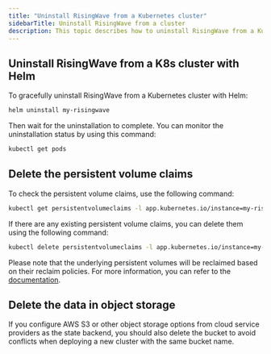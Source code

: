 ```yaml
---
title: "Uninstall RisingWave from a Kubernetes cluster"
sidebarTitle: Uninstall RisingWave from a cluster
description: This topic describes how to uninstall RisingWave from a Kubernetes cluster with Helm and how to remove the persistent volume claims (PVCs) and data in object stores.
---
```


## Uninstall RisingWave from a K8s cluster with Helm

To gracefully uninstall RisingWave from a Kubernetes cluster with Helm:

```bash
helm uninstall my-risingwave
```

Then wait for the uninstallation to complete. You can monitor the uninstallation status by using this command:

```bash
kubectl get pods
```

## Delete the persistent volume claims

To check the persistent volume claims, use the following command:

```bash
kubectl get persistentvolumeclaims -l app.kubernetes.io/instance=my-risingwave
```

If there are any existing persistent volume claims, you can delete them using the following command:

```bash
kubectl delete persistentvolumeclaims -l app.kubernetes.io/instance=my-risingwave
```

Please note that the underlying persistent volumes will be reclaimed based on their reclaim policies. For more information, you can refer to the [documentation](https://kubernetes.io/docs/concepts/storage/persistent-volumes/#reclaiming).

## Delete the data in object storage

If you configure AWS S3 or other object storage options from cloud service providers as the state backend, you should also delete the bucket to avoid conflicts when deploying a new cluster with the same bucket name.
